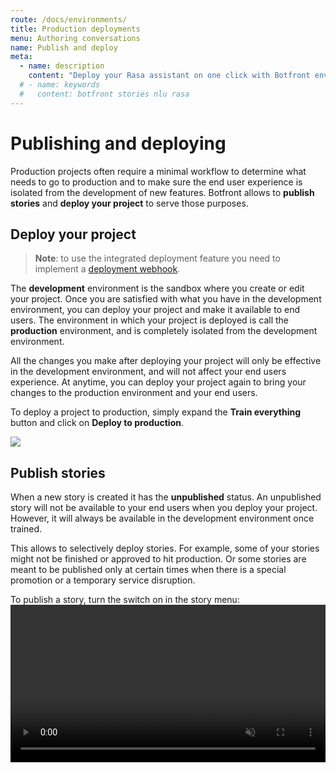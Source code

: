 ```yaml
---
route: /docs/environments/
title: Production deployments
menu: Authoring conversations
name: Publish and deploy
meta:
  - name: description
    content: "Deploy your Rasa assistant on one click with Botfront environments."
  # - name: keywords
  #   content: botfront stories nlu rasa
---
```



# Publishing and deploying

Production projects often require a minimal workflow to determine what needs to go to production and to make sure the end user experience is isolated from the development of new features.
Botfront allows to **publish stories** and **deploy your project** to serve those purposes.

## Deploy your project

> **Note**: to use the integrated deployment feature you need to implement a [deployment webhook](/docs/installation/integration/).


The **development** environment is the sandbox where you create or edit your project.
Once you are satisfied with what you have in the development environment, you can deploy your project and make it available to end users.
The environment in which your project is deployed is call the **production** environment, and is completely isolated from the development environment.

All the changes you make after deploying your project will only be effective in the development environment, and will not affect your end users experience.
At anytime, you can deploy your project again to bring your changes to the production environment and your end users.

To deploy a project to production, simply expand the **Train everything** button and click on **Deploy to production**.

![](../../images/deploy_to_production.png)


## Publish stories

When a new story is created it has the **unpublished** status.
An unpublished story will not be available to your end users when you deploy your project. However, it will always be available in the development environment once trained.

This allows to selectively deploy stories. For example, some of your stories might not be finished or approved to hit production.
Or some stories are meant to be published only at certain times when there is a special promotion or a temporary service disruption.

To publish a story, turn the switch on in the story menu:
<video autoplay muted loop width="100%" controls>
  <source src="../../videos/publish_story.m4v" type="video/mp4"/>
  Your browser does not support the video tag.
</video>
